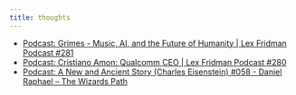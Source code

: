 ```yaml
---
title: thoughts
---
```


- [Podcast: Grimes - Music, AI, and the Future of Humanity | Lex Fridman Podcast #281](/thoughts/626db22ce5b454e55488499c)
- [Podcast: Cristiano Amon: Qualcomm CEO | Lex Fridman Podcast #280](/thoughts/626d53fdcb2d710fea0e12e3)
- [Podcast: A New and Ancient Story (Charles Eisenstein) #058 - Daniel Raphael – The Wizards Path](/thoughts/6255b5c1a7146dbe62e73ee9)
